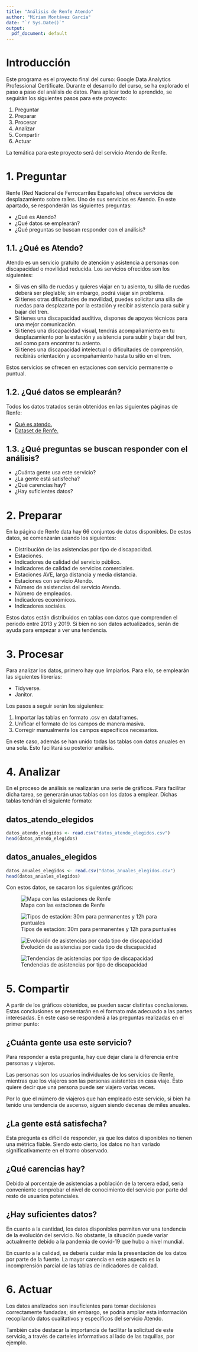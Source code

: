 ```yaml
---
title: "Análisis de Renfe Atendo"
author: "Míriam Montávez García"
date: "`r Sys.Date()`"
output:
  pdf_document: default
---
```


# Introducción

Este programa es el proyecto final del curso: Google Data Analytics Professional Certificate.
Durante el desarrollo del curso, se ha explorado el paso a paso del análisis de datos.
Para aplicar todo lo aprendido, se seguirán los siguientes pasos para este proyecto:

1. Preguntar
2. Preparar
3. Procesar
4. Analizar
5. Compartir
6. Actuar

La temática para este proyecto será del servicio Atendo de Renfe.

# 1. Preguntar

Renfe (Red Nacional de Ferrocarriles Españoles) ofrece servicios de desplazamiento sobre raíles. Uno de sus servicios es Atendo. En este apartado, se responderán las siguientes preguntas:

- ¿Qué es Atendo?
- ¿Qué datos se emplearán?
- ¿Qué preguntas se buscan responder con el análisis?

## 1.1. ¿Qué es Atendo?

Atendo es un servicio gratuito de atención y asistencia a personas con discapacidad o movilidad reducida.
Los servicios ofrecidos son los siguientes:

- Si vas en silla de ruedas y quieres viajar en tu asiento, tu silla de ruedas deberá ser pleglable; sin embargo, podrá viajar sin problema.
- Si tienes otras dificultades de movilidad, puedes solicitar una silla de ruedas para desplazarte por la estación y recibir asistencia para subir y bajar del tren.
- Si tienes una discapacidad auditiva, dispones de apoyos técnicos para una mejor comunicación.
- Si tienes una discapacidad visual, tendrás acompañamiento en tu desplazamiento por la estación y asistencia para subir y bajar del tren, así como para encontrar tu asiento.
- Si tienes una discapacidad intelectual o dificultades de comprensión, recibirás orientación y acompañamiento hasta tu sitio en el tren.

Estos servicios se ofrecen en estaciones con servicio permanente o puntual.

## 1.2. ¿Qué datos se emplearán?

Todos los datos tratados serán obtenidos en las siguientes páginas de Renfe:

- [Qué es atendo.](renfe.com/viajar/informacion-util/servicio-de-asistencia/que-es)
- [Dataset de Renfe.](data.renfe.com/dataset)

## 1.3. ¿Qué preguntas se buscan responder con el análisis?

- ¿Cuánta gente usa este servicio?
- ¿La gente está satisfecha?
- ¿Qué carencias hay?
- ¿Hay suficientes datos?

# 2. Preparar

En la página de Renfe data hay 66 conjuntos de datos disponibles.
De estos datos, se comenzarán usando los siguientes:

- Distribución de las asistencias por tipo de discapacidad.
- Estaciones.
- Indicadores de calidad del servicio público.
- Indicadores de calidad de servicios comerciales.
- Estaciones AVE, larga distancia y media distancia.
- Estaciones con servicio Atendo.
- Número de asistencias del servicio Atendo.
- Número de empleados.
- Indicadores económicos.
- Indicadores sociales.

Estos datos están distribuidos en tablas con datos que comprenden el periodo entre 2013 y 2019. Si bien no son datos actualizados, serán de ayuda para empezar a ver una tendencia.

# 3. Procesar

Para analizar los datos, primero hay que limpiarlos. Para ello, se emplearán las siguientes librerías:

 - Tidyverse.
 - Janitor.
 
Los pasos a seguir serán los siguientes:
 
 1. Importar las tablas en formato .csv en dataframes.
 2. Unificar el formato de los campos de manera masiva.
 3. Corregir manualmente los campos específicos necesarios.
 
En este caso, además se han unido todas las tablas con datos anuales en una sola. Esto facilitará su posterior análisis.

# 4. Analizar

En el proceso de análisis se realizarán una serie de gráficos. Para facilitar dicha tarea, se generarán unas tablas con los datos a emplear. Dichas tablas tendrán el siguiente formato:

## datos_atendo_elegidos

```r
datos_atendo_elegidos <- read.csv("datos_atendo_elegidos.csv")
head(datos_atendo_elegidos)
```

## datos_anuales_elegidos

```r
datos_anuales_elegidos <- read.csv("datos_anuales_elegidos.csv")
head(datos_anuales_elegidos)
```

Con estos datos, se sacaron los siguientes gráficos:

![Mapa con las estaciones de Renfe](Mapa_estaciones_Renfe.png)

![Tipos de estación: 30m para permanentes y 12h para puntuales](proporcion_de_estaciones.png)

![Evolución de asistencias por cada tipo de discapacidad](cantidad_de_asistencias_por_discapacidad.png)

![Tendencias de asistencias por tipo de discapacidad](tendencia_de_asistencias_por_discapacidad.png)

# 5. Compartir

A partir de los gráficos obtenidos, se pueden sacar distintas conclusiones. Estas conclusiones se presentarán en el formato más adecuado a las partes interesadas. En este caso se responderá a las preguntas realizadas en el primer punto:

## ¿Cuánta gente usa este servicio?

Para responder a esta pregunta, hay que dejar clara la diferencia entre personas y viajeros.

Las personas son los usuarios individuales de los servicios de Renfe, mientras que los viajeros son las personas asistentes en casa viaje. Esto quiere decir que una persona puede ser viajero varias veces.

Por lo que el número de viajeros que han empleado este servicio, si bien ha tenido una tendencia de ascenso, siguen siendo decenas de miles anuales.

## ¿La gente está satisfecha?

Esta pregunta es dificil de responder, ya que los datos disponibles no tienen una métrica fiable. Siendo esto cierto, los datos no han variado significativamente en el tramo observado.

## ¿Qué carencias hay?

Debido al porcentaje de asistencias a población de la tercera edad, sería conveniente comprobar el nivel de conocimiento del servicio por parte del resto de usuarios potenciales.

## ¿Hay suficientes datos?

En cuanto a la cantidad, los datos disponibles permiten ver una tendencia de la evolución del servicio. No obstante, la situación puede variar actualmente debido a la pandemia de covid-19 que hubo a nivel mundial.

En cuanto a la calidad, se debería cuidar más la presentación de los datos por parte de la fuente. La mayor carencia en este aspecto es la incomprensión parcial de las tablas de indicadores de calidad.



# 6. Actuar

Los datos analizados son insuficientes para tomar decisiones correctamente fundadas; sin embargo, se podría ampliar esta información recopilando datos cualitativos y específicos del servicio Atendo.

También cabe destacar la importancia de facilitar la solicitud de este servicio, a través de carteles informativos al lado de las taquillas, por ejemplo.

